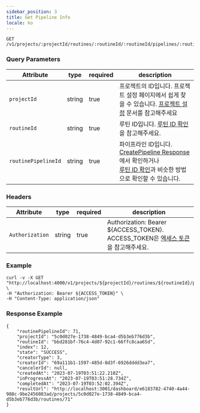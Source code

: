 ```yaml
---
sidebar_position: 3
title: Get Pipeline Info
locale: ko
---
```


```
GET /v1/projects/:projectId/routines/:routineId/:routineId/pipelines/:routinePipelineId
```

### Query Parameters

| Attribute           | type   | required | description                                                                                                                                                                                                                   |
| ------------------- | ------ | -------- | ----------------------------------------------------------------------------------------------------------------------------------------------------------------------------------------------------------------------------- |
| `projectId`         | string | true     | 프로젝트의 ID입니다. 프로젝트 설정 페이지에서 쉽게 찾을 수 있습니다. [프로젝트 설정](/management/project/settings) 문서를 참고해주세요                                                                                        |
| `routineId`         | string | true     | 루틴 ID입니다. [루틴 ID 확인](/management/project/routine#check-routine-id)을 참고해주세요.                                                                                                                                   |
| `routinePipelineId` | string | true     | 파이프라인 ID입니다. [CreatePipeline Response](/api/routine/create-pipeline#create-pipeline-response)에서 확인하거나 <br/> [루틴 ID 확인](/management/project/routine#check-routine-id)과 비슷한 방법으로 확인할 수 있습니다. |

### Headers

| Attribute       | type   | required | description                                                                                                 |
| --------------- | ------ | -------- | ----------------------------------------------------------------------------------------------------------- |
| `Authorization` | string | true     | Authorization: Bearer ${ACCESS_TOKEN}.<br />ACCESS_TOKEN은 [엑세스 토큰](/api)을 참고해주세요. |

### Example

```
curl -v -X GET "http://localhost:4000/v1/projects/${projectId}/routines/${routineId}/pipelines/${routinePipelineId}" \
-H "Authorization: Bearer ${ACCESS_TOKEN}" \
-H "Content-Type: application/json"
```

### Response Example

```
{
    "routinePipelineId": 71,
    "projectId": "5c0d027e-1738-4849-bca4-d5b3eb776d3b",
    "routineId": "bbd281bf-76c4-4d07-92c1-66ffc8caa65d",
    "index": 12,
    "state": "SUCCESS",
    "creatorType": 3,
    "creatorId": "69a111b1-1597-485d-8d3f-6926dddd3ea7",
    "cancelerId": null,
    "createdAt": "2023-07-19T03:51:22.210Z",
    "inProgressAt": "2023-07-19T03:51:28.734Z",
    "completedAt": "2023-07-19T03:52:02.394Z",
    "resultUrl": "http://localhost:3001/dashboard/e6183782-4740-4a44-988c-9be2456083ad/projects/5c0d027e-1738-4849-bca4-d5b3eb776d3b/routines/71"
}
```
